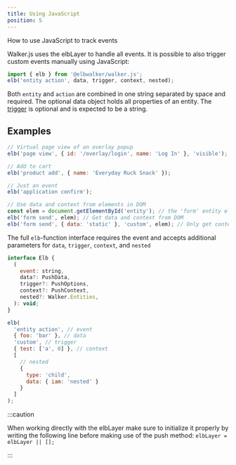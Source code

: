 ```yaml
---
title: Using JavaScript
position: 5
---
```


How to use JavaScript to track events

Walker.js uses the elbLayer to handle all events. It is possible to also trigger
custom events manually using JavaScript:

```js
import { elb } from '@elbwalker/walker.js';
elb('entity action', data, trigger, context, nested);
```

Both `entity` and `action` are combined in one string separated by space and
required. The optional data object holds all properties of an entity. The
[trigger](https://docs.elbwalker.com/tagging/available-triggers) is optional and
is expected to be a string.

## Examples

```js
// Virtual page view of an overlay popup
elb('page view', { id: '/overlay/login', name: 'Log In' }, 'visible');

// Add to cart
elb('product add', { name: 'Everyday Ruck Snack' });

// Just an event
elb('application confirm');

// Use data and context from elements in DOM
const elem = document.getElementById('entity'); // the 'form' entity element
elb('form send', elem); // Get data and context from DOM
elb('form send', { data: 'static' }, 'custom', elem); // Only get context from DOM
```

The full `elb`-function interface requires the event and accepts additional
parameters for `data`, `trigger`, `context`, and `nested`

```js
interface Elb {
  (
    event: string,
    data?: PushData,
    trigger?: PushOptions,
    context?: PushContext,
    nested?: Walker.Entities,
  ): void;
}

elb(
  'entity action', // event
  { foo: 'bar' }, // data
  'custom', // trigger
  { test: ['a', 0] }, // context
  [
    // nested
    {
      type: 'child',
      data: { iam: 'nested' }
    }
  ]
);
```

:::caution

When working directly with the elbLayer make sure to initialize it properly by
writing the following line before making use of the push method:
`elbLayer = elbLayer || [];`

:::
